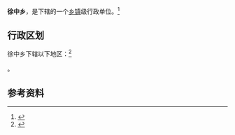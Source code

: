{{中国乡级行政区|54/21/29/205/000}}

'''徐中乡'''，是{{PRC admin/fullname|54/21/29/205/000|3}}下辖的一个[[乡镇|乡镇]]级行政单位。<ref>{{PRC admin/ref sgc|{{PRC admin/parent|54/21/29/205/000}}}}</ref>

== 行政区划 ==

徐中乡下辖以下地区：<ref>{{PRC admin/ref sgc|54/21/29/205/000}}</ref>

{{PRC admin/children|54/21/29/205/000}}。

== 参考资料 ==

{{reflist}}

{{行政区划小作品}}
{{PRC admin/navcat|54/21/29/205/000}}